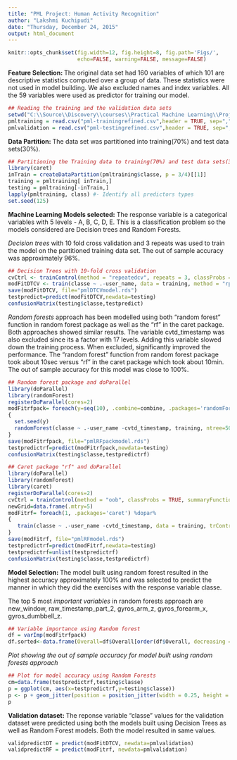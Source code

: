 ```yaml
---
title: "PML Project: Human Activity Recognition"
author: "Lakshmi Kuchipudi"
date: "Thursday, December 24, 2015"
output: html_document
---
```


```r
knitr::opts_chunk$set(fig.width=12, fig.height=8, fig.path='Figs/',
                      echo=FALSE, warning=FALSE, message=FALSE)
```

**Feature Selection: **
The original data set had 160 variables of which 101 are descriptive statistics computed over a group of data. These statistics were not used in model building. We also excluded names and index variables. All the 59 variables were used as predictor for training our model.
```r
## Reading the training and the validation data sets
setwd("C:\\Source\\Discovery\\courses\\Practical Machine Learning\\Project")
pmltraining = read.csv("pml-trainingrefined.csv",header = TRUE, sep=",")
pmlvalidation = read.csv("pml-testingrefined.csv",header = TRUE, sep=",")
```

**Data Partition: **
The data set was partitioned into training(70%) and test data sets(30%).
```r
## Partitioning the Training data to training(70%) and test data sets(30%)
library(caret)
inTrain = createDataPartition(pmltraining$classe, p = 3/4)[[1]]
training = pmltraining[ inTrain,]
testing = pmltraining[-inTrain,]
lapply(pmltraining, class) #- Identify all predictors types
set.seed(125)
```

**Machine Learning Models selected:**
The response variable is a categorical variables with 5 levels - A, B, C, D, E. This is a classification problem so the models considered are Decision trees and Random Forests.

*Decision trees* with 10 fold cross validation and 3 repeats was used to train the model on the partitioned training data set. The out of sample accuracy was approximately 96%.
```r
## Decision Trees with 10-fold cross validation
cvCtrl <- trainControl(method = "repeatedcv", repeats = 3, classProbs = TRUE)
modFitDTCV <- train(classe ~ .-user_name, data = training, method = "rpart", tuneLength = 30, metric = "ROC", trControl = cvCtrl)
save(modFitDTCV, file="pmlDTCVmodel.rds")
testpredict=predict(modFitDTCV,newdata=testing)
confusionMatrix(testing$classe,testpredict)
```
 
*Random forests* approach has been modelled using both "random forest" function in random forest package as well as the "rf" in the caret package. Both approaches showed similar results. The variable  cvtd_timestamp was also excluded since its a factor with 17 levels. Adding this variable slowed down the training process. When excluded, significantly improved the performance. The "random forest" function from random forest package took about 10sec versus "rf" in the caret package which took about 10min. The out of sample accuracy for this model was close to 100%.
```r
## Random forest package and doParallel
library(doParallel)
library(randomForest)
registerDoParallel(cores=2)
modFitrfpack= foreach(y=seq(10), .combine=combine, .packages='randomForest') %dopar%
{
  set.seed(y)
  randomForest(classe ~ .-user_name -cvtd_timestamp, training, ntree=50, norm.votes=FALSE)
}
save(modFitrfpack, file="pmlRFpackmodel.rds")
testpredictrf=predict(modFitrfpack,newdata=testing)
confusionMatrix(testing$classe,testpredictrf)
```
```r
## Caret package "rf" and doParallel
library(doParallel)
library(randomForest)
library(caret)
registerDoParallel(cores=2)
cvCtrl = trainControl(method = "oob", classProbs = TRUE, summaryFunction = twoClassSummary, selectionFunction = "best")
newGrid=data.frame(.mtry=5)
modFitrf= foreach(1, .packages='caret') %dopar%
{
   train(classe ~ .-user_name -cvtd_timestamp, data = training, trControl = cvCtrl, method = "rf",  tuneGrid = newGrid)
}
save(modFitrf, file="pmlRFmodel.rds")
testpredictrf=predict(modFitrf,newdata=testing)
testpredictrf=unlist(testpredictrf)
confusionMatrix(testing$classe,testpredictrf)
```

**Model Selection: **
The model built using random forest resulted in the highest accuracy approximately 100% and was selected to predict the manner in which they did the exercises with the response variable classe.

The top 5 most *important variables* in random forests approach are new_window, raw_timestamp_part_2, gyros_arm_z, gyros_forearm_x, gyros_dumbbell_z.
```r
## Variable importance using Random forest
df = varImp(modFitrfpack)
df.sorted<-data.frame(Overall=df$Overall[order(df$Overall, decreasing = TRUE)],row.names=row.names(df)[order(df)])
```
*Plot showing the out of sample accuracy for model built using random forests approach*
```r
## Plot for model accuracy using Random Forests
cm=data.frame(testpredictrf,testing$classe)
p = ggplot(cm, aes(x=testpredictrf,y=testing$classe))
p <- p + geom_jitter(position = position_jitter(width = 0.25, height = 0.25)) + xlab("Predicted Classe") + ylab("Actual Classe")
p
```
**Validation dataset: **
The reponse variable "classe" values for the validation dataset were predicted using both the models built using Decision Trees as well as Random Forest models. Both the model resulted in same values.
```r
validpredictDT = predict(modFitDTCV, newdata=pmlvalidation)
validpredictRF = predict(modFitrf, newdata=pmlvalidation)
```